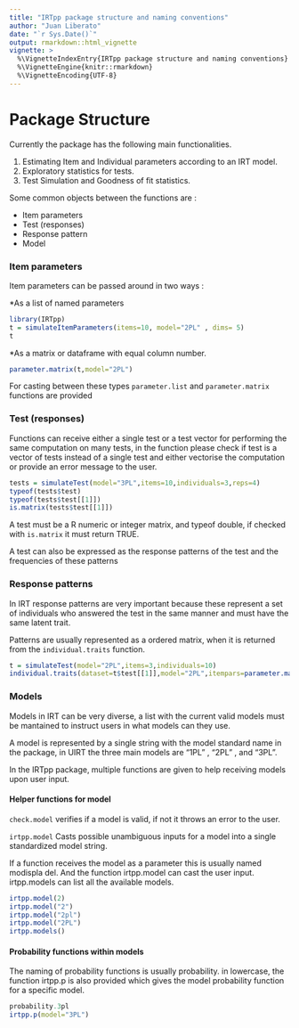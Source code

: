 ```yaml
---
title: "IRTpp package structure and naming conventions"
author: "Juan Liberato"
date: "`r Sys.Date()`"
output: rmarkdown::html_vignette
vignette: >
  %\VignetteIndexEntry{IRTpp package structure and naming conventions}
  %\VignetteEngine{knitr::rmarkdown}
  %\VignetteEncoding{UTF-8}
---
```


Package Structure
==================================
Currently the package has the following main functionalities.

1. Estimating Item and Individual parameters according to an IRT model.
2. Exploratory statistics for tests.
3. Test Simulation and Goodness of fit statistics.

Some common objects between the functions are : 

* Item parameters
* Test (responses)
* Response pattern
* Model

### Item parameters
Item parameters can be passed around in two ways : 

*As a list of named parameters

```r
library(IRTpp) 
t = simulateItemParameters(items=10, model="2PL" , dims= 5)
t
```

*As a matrix or dataframe with equal column number.

```r
parameter.matrix(t,model="2PL")
```

For casting between these types `parameter.list` and `parameter.matrix` functions are provided

### Test (responses)

Functions can receive either a single test or a test vector for performing the same computation on many tests, in the function please check if test is a vector of tests instead of a single test and either vectorise the computation or provide an error message to the user.

```r
tests = simulateTest(model="3PL",items=10,individuals=3,reps=4)
typeof(tests$test)
typeof(tests$test[[1]])
is.matrix(tests$test[[1]])
```

A test must be a R numeric or integer matrix, and typeof double, if checked with `is.matrix` it must return TRUE.

A test can also be expressed as the response patterns of the test and the frequencies of these patterns

### Response patterns

In IRT response patterns are very important because these represent a set of individuals who answered the test in the same manner and must have the same latent trait.

Patterns are usually represented as a ordered matrix, when it is returned from the `individual.traits` function. 

```r
t = simulateTest(model="2PL",items=3,individuals=10)
individual.traits(dataset=t$test[[1]],model="2PL",itempars=parameter.matrix(t$itempars), "EAP")
```

### Models

Models in IRT can be very diverse, a list with the current valid models must be mantained to instruct users in what models can they use.

A model is represented by a single string with the model standard name in the package, in UIRT the three main models are "1PL" , "2PL" , and "3PL".

In the IRTpp package, multiple functions are given to help receiving models upon user input.

#### Helper functions for model

`check.model` verifies if a model is valid, if not it throws an error to the user.

`irtpp.model` Casts possible unambiguous inputs for a model into a single standardized model string.

If a function receives the model as a parameter this is usually named modispla
del. And the function irtpp.model can cast the user input.
irtpp.models can list all the available models.

```r
irtpp.model(2)
irtpp.model("2")
irtpp.model("2pl")
irtpp.model("2PL")
irtpp.models()
```

#### Probability functions within models

The naming of probability functions is usually probability.<model> in lowercase, the function irtpp.p is also provided which gives the model probability function for a specific model.

```r
probability.3pl
irtpp.p(model="3PL")
```